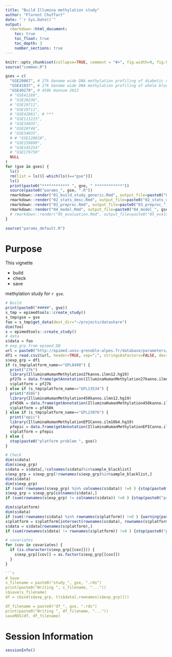 ```yaml
---
title: "Build Illumina methylation study"
author: "Florent Chuffart"
date: "`r Sys.Date()`"
output: 
  rmarkdown::html_document:
    toc: true
    toc_float: true
    toc_depth: 3
    number_sections: true
---
```



```r
knitr::opts_chunk$set(collapse=TRUE, comment = "#>", fig.width=9, fig.height=6, eval=TRUE, echo=FALSE, results="hide")
source("common.R")
```

```r
gses = c( 
  "GSE20067", # 27k Genome wide DNA methylation profiling of diabetic nephropathy in type 1 diabetes mellitus
  "GSE41037", # 27k Genome wide DNA methylation profiling of whole blood in schizophrenia patients and healthy subjects.
  "GSE40279", # 450k Hannum 2013
  # "GSE41169",
  # "GSE20236",
  # "GSE19711",
  # "GSE19711",
  # "GSE42861", # ***
  # "GSE111223",
  # "GSE34035",
  # "GSE28746",
  # "GSE34035",
  # # "GSE120610",
  # "GSE159899",
  # "GSE145254"
  # "GSE179759"
  NULL
)
for (gse in gses) {
  ls()
  rm(list = ls()[-which(ls()=="gse")])
  ls()
  print(paste0("************ ", gse, " ************"))
  source(paste0("params_", gse, ".R"))
  rmarkdown::render("01_build_study_generic.Rmd", output_file=paste0("01_build_study_", gse, ".html"))    
  rmarkdown::render("02_stats_desc.Rmd", output_file=paste0("02_stats_desc_", gse, ".html"))    
  rmarkdown::render("03_preproc.Rmd", output_file=paste0("03_preproc_", gse, ".html"))    
  rmarkdown::render("04_model.Rmd", output_file=paste0("04_model_", gse, ".html"))
  # rmarkdown::render("05_evaluation.Rmd", output_file=paste0("05_evaluation_", gse, ".html"))
}
```


```r
source("params_default.R")
```


# Purpose

This vignette 

- build
- check
- save 

methylation study for `r gse`.

```r
# Build
print(paste0("#####", gse))
s_tmp = epimedtools::create_study()
s_tmp$gse = gse
foo = s_tmp$get_data(dest_dir="~/projects/datashare")
dim(foo)
s = epimedtools::create_study()
# data
s$data = foo
# exp_grp from epimed_DB
url = paste0("http://epimed.univ-grenoble-alpes.fr/database/parameters/",gse)
df1 = read.csv2(url, header=TRUE, sep=";", stringsAsFactors=FALSE, dec=".", na.strings="", row.names=1)
s$exp_grp = df1
if (s_tmp$platform_name=="GPL8490") {
  print("27k")
  library(IlluminaHumanMethylation27kanno.ilmn12.hg19)
  pf27k = data.frame(getAnnotation(IlluminaHumanMethylation27kanno.ilmn12.hg19))
  s$platform = pf27k
} else if (s_tmp$platform_name=="GPL13534") {
  print("450k")
  library(IlluminaHumanMethylation450kanno.ilmn12.hg19)
  pf450k = data.frame(getAnnotation(IlluminaHumanMethylation450kanno.ilmn12.hg19))
  s$platform = pf450k  
} else if (s_tmp$platform_name=="GPL23976") {
  print("epic")
  library(IlluminaHumanMethylationEPICanno.ilm10b4.hg19)  
  pfepic = data.frame(getAnnotation(IlluminaHumanMethylationEPICanno.ilm10b4.hg19))
  s$platform = pfepic  
} else {
  stop(paste0("platform problem ", gse))
}

# Check
dim(s$data)
dim(s$exp_grp)
s$data = s$data[,!colnames(s$data)%in%sample_blacklist]
s$exp_grp = s$exp_grp[!rownames(s$exp_grp)%in%sample_blacklist,]
dim(s$data)
dim(s$exp_grp)
if (sum(!rownames(s$exp_grp) %in% colnames(s$data)) !=0 ) {stop(paste0("problem exp_grp names ", gse))}
s$exp_grp = s$exp_grp[colnames(s$data),]
if (sum(rownames(s$exp_grp) != colnames(s$data)) !=0 ) {stop(paste0("problem exp_grp names ", gse))}

dim(s$platform)
dim(s$data)
if (sum(!rownames(s$data) %in% rownames(s$platform)) !=0 ) {warning(paste0("problem pf names ", gse))}
s$platform = s$platform[intersect(rownames(s$data), rownames(s$platform)),]
s$data = s$data[rownames(s$platform),]
if (sum(rownames(s$data) != rownames(s$platform)) !=0 ) {stop(paste0("problem pf names ", gse))}

# covariates
for (cov in covariates) {
  if (is.character(s$exp_grp[[cov]])) {
    s$exp_grp[[cov]] = as.factor(s$exp_grp[[cov]])
  }
}

```r
# Save
s_filename = paste0("study_", gse, ".rds")
print(paste0("Writing ", s_filename, "..."))
s$save(s_filename)
df = cbind(s$exp_grp, t(s$data[,rownames(s$exp_grp)]))

df_filename = paste0("df_", gse, ".rds")
print(paste0("Writing ", df_filename, "..."))
saveRDS(df, df_filename)
```

# Session Information

```r
sessionInfo()
```

